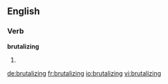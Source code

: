 
==English==

===Verb===
'''brutalizing'''

# {{present participle of|brutalize}}

[[de:brutalizing]]
[[fr:brutalizing]]
[[io:brutalizing]]
[[vi:brutalizing]]